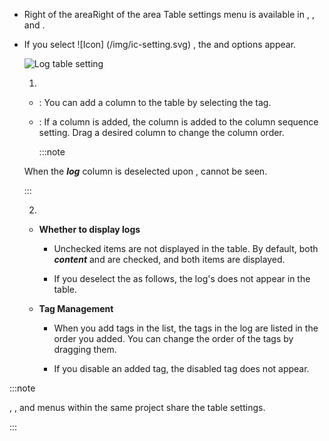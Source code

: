 - <InDoc pages="log-search,aws-log-search,log-exp,aws-log-exp">Right of the <LinkImage img="number-03.png" className="ico" /> area</InDoc><InDoc pages="log-lt,aws-log-lt">Right of the <LinkImage img="number-02.png" className="ico" /> area</InDoc> <UI>Table settings</UI> menu is available in <Cmdname sid="logTail" className="uitext" />, <Cmdname sid="log_search" className="uitext" />, and <Cmdname sid="logExplorer" className="uitext" />.
- If you select ![Icon] (/img/ic-setting.svg) <Cmdname sid="table_settings" className="uitext" />, the <Cmdname sid="column_settings" className="uitext" /> and <Cmdname sid="ITM08349" className="uitext" /> options appear. 

    ![Log table setting](/img/log-table-contents-options.png)

  1. <Cmdname sid="column_settings" className="uitext" />

  - <Cmdname sid="add_a_column" className="uitext" />: You can add a column to the table by selecting the tag.

  - <Cmdname sid="column_order_setting" className="uitext" />: If a column is added, the column is added to the column sequence setting. Drag a desired column to change the column order.

    :::note 

  When the ***log*** column is deselected upon <Cmdname sid="add_a_column" className="uitext" />, <Cmdname sid="ITM08349" className="uitext" /> cannot be seen.

    :::

  2. <Cmdname sid="ITM08349" className="uitext" />

  <ImgLang img='log-table-contents.png' desc='Log Table Content Setting'/>

  - **Whether to display logs**

    - Unchecked items are not displayed in the table. By default, both **_content_** and <Cmdname sid="tag" className="uitext" /> are checked, and both items are displayed. 

    - If you deselect the <Cmdname sid="tag" className="uitext" /> as follows, the log's <Cmdname sid="tag" className="uitext" /> does not appear in the table.
      <ImgLang img='log-table-contents-remove-tag.png' desc='Log table tag invisible'/>

  - **Tag Management**

    - When you add tags in the <Cmdname sid="tag_management" className="uitext" /> list, the tags in the log are listed in the order you added. You can change the order of the tags by dragging them.

    - If you disable an added tag, the disabled tag does not appear. 

:::note 

<Cmdname sid="side_logTail" className="uitext" />, <Cmdname sid="side_logSearch" className="uitext" />, and <Cmdname sid="side_logExplorer" className="uitext" /> menus within the same project share the table settings.

:::
